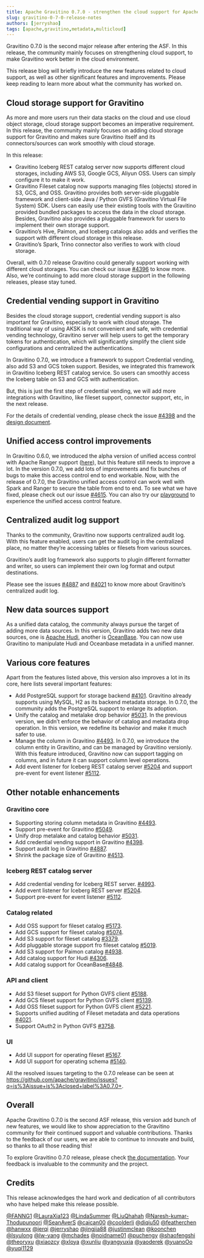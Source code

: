 ```yaml
---
title: Apache Gravitino 0.7.0 - strengthen the cloud support for Apache Gravitino™ (incubating)
slug: gravitino-0-7-0-release-notes
authors: [jerryshao]
tags: [apache,gravitino,metadata,multicloud]
---
```


Gravitino 0.7.0 is the second major release after entering the ASF. In this release, the community
mainly focuses on strengthening cloud support, to make Gravitino work better in the cloud environment.

This release blog will briefly introduce the new features related to cloud support, as well as other
significant features and improvements. Please keep reading to learn more about what the community has worked on.

## Cloud storage support for Gravitino

As more and more users run their data stacks on the cloud and use cloud object storage, cloud
storage support becomes an imperative requirement. In this release, the community mainly focuses on
adding cloud storage support for Gravitino and makes sure Gravitino itself and its connectors/sources 
can work smoothly with cloud storage.

In this release:

* Gravitino Iceberg REST catalog server now supports different cloud storages, including AWS S3, 
  Google GCS, Aliyun OSS. Users can simply configure it to make it work.
* Gravitino Fileset catalog now supports managing files (objects) stored in S3, GCS, and OSS. 
  Gravitino provides both server-side pluggable framework and client-side Java / Python GVFS 
  (Gravitino Virtual File System) SDK. Users can easily use their existing tools with the 
  Gravitino provided bundled packages to access the data in the cloud storage. Besides, 
  Gravitino also provides a pluggable framework for users to implement their own storage support.
* Gravitino’s Hive, Paimon, and Iceberg catalogs also adds and verifies the support with 
  different cloud storage in this release.
* Gravitino’s Spark, Trino connector also verifies to work with cloud storage.

Overall, with 0.7.0 release Gravitino could generally support working with different cloud storages.
You can check our issue [#4396](https://github.com/apache/gravitino/issues/4396) to know more. Also,
we’re continuing to add more cloud storage support in the following releases, please stay tuned.

## Credential vending support in Gravitino

Besides the cloud storage support, credential vending support is also important for Gravitino,
especially to work with cloud storage. The traditional way of using AKSK is not convenient and safe,
with credential vending technology, Gravitino server will help users to get the temporary tokens for
authentication, which will significantly simplify the client side configurations and centralized the
authentications.

In Gravitino 0.7.0, we introduce a framework to support Credential vending, also add S3 and GCS
token support. Besides, we integrated this framework in Gravitino Iceberg REST catalog service. So
users can smoothly access the Iceberg table on S3 and GCS with authentication.

But, this is just the first step of credential vending, we will add more integrations with Gravitino,
like fileset support, connector support, etc, in the next release.

For the details of credential vending, please check the issue [#4398](https://github.com/apache/gravitino/issues/4398)
and the [design document](https://docs.google.com/document/d/1fovK0ylSmI45ynrCPcnRZqzyPDn7DRNb_ExdbjVPq0k/edit?tab=t.0#heading=h.1cts6muko2j1).

## Unified access control improvements

In Gravitino 0.6.0, we introduced the alpha version of unified access control with Apache Ranger 
support ([here](https://gravitino.apache.org/blog/gravitino-0-6-0-release-notes#introducing-the-unified-rbac-model-for-gravitino)),
but this feature still needs to improve a lot. In the version 0.7.0, we add lots of improvements
and fix bunches of bugs to make this access control end to end workable. Now, with the release of
0.7.0, the Gravitino unified access control can work well with Spark and Ranger to secure the table
from end to end. To see what we have fixed, please check out our issue [#4615](https://github.com/apache/gravitino/issues/4615).
You can also try our [playground](https://github.com/apache/gravitino-playground) to experience the
unified access control feature.

## Centralized audit log support

Thanks to the community, Gravitino now supports centralized audit log. With this feature enabled,
users can get the audit log in the centralized place, no matter they’re accessing tables or filesets from various sources.

Gravitino’s audit log framework also supports to plugin different formatter and writer, so users 
can implement their own log format and output destinations.

Please see the issues [#4887](https://github.com/apache/gravitino/issues/4887)
and [#4021](https://github.com/apache/gravitino/issues/4021) to know more about Gravitino’s 
centralized audit log.

## New data sources support

As a unified data catalog, the community always pursue the target of adding more data sources. In
this version, Gravitino adds two new data sources, one is [Apache Hudi](https://hudi.apache.org/),
another is [OceanBase](https://github.com/oceanbase/oceanbase). You can now use Gravitino to
manipulate Hudi and Oceanbase metadata in a unified manner.

## Various core features

Apart from the features listed above, this version also improves a lot in its core, here lists several important features:

* Add PostgreSQL support for storage backend [#4101](https://github.com/apache/gravitino/issues/4101).
  Gravitino already supports using MySQL, H2 as its backend metadata storage. In 0.7.0, the 
  community adds the PostgreSQL support to enlarge its adoption.
* Unify the catalog and metalake drop behavior [#5031](https://github.com/apache/gravitino/issues/5031).
  In the previous version, we didn’t enforce the behavior of catalog and metadata drop operation. 
  In this version, we redefine its behavior and make it much safer to use.
* Manage the column in Gravitino [#4493](https://github.com/apache/gravitino/issues/4493).
  In 0.7.0, we introduce the column entity in Gravitino, and can be managed by Gravitino versionly.
  With this feature introduced, Gravitino now can support tagging on columns, and in future it 
  can support column level operations.
* Add event listener for Iceberg REST catalog server [#5204](https://github.com/apache/gravitino/issues/5204)
  and support pre-event for event listener [#5112](https://github.com/apache/gravitino/issues/5112).

## Other notable enhancements

### Gravitino core

* Supporting storing column metadata in Gravitino [#4493](https://github.com/apache/gravitino/issues/4493).
* Support pre-event for Gravitino [#5049](https://github.com/apache/gravitino/issues/5049).
* Unify drop metalake and catalog behavior [#5031](https://github.com/apache/gravitino/issues/5031).
* Add credential vending support in Gravitino [#4398](https://github.com/apache/gravitino/issues/4398).
* Support audit log in Gravitino [#4887](https://github.com/apache/gravitino/issues/4887).
* Shrink the package size of Gravitino [#4513](https://github.com/apache/gravitino/issues/4513).

### Iceberg REST catalog server

* Add credential vending for Iceberg REST server. [#4993](https://github.com/apache/gravitino/issues/4993).
* Add event listener for Iceberg REST server [#5204](https://github.com/apache/gravitino/issues/5204).
* Support pre-event for event listener [#5112](https://github.com/apache/gravitino/issues/5112).

### Catalog related

* Add OSS support for fileset catalog [#5173](https://github.com/apache/gravitino/issues/5173).
* Add GCS support for fileset catalog [#5074](https://github.com/apache/gravitino/issues/5074).
* Add S3 support for fileset catalog [#3379](https://github.com/apache/gravitino/issues/3379).
* Add pluggable storage support fro fileset catalog [#5019](https://github.com/apache/gravitino/issues/5019).
* Add S3 support for Paimon catalog [#4938](https://github.com/apache/gravitino/issues/4938).
* Add catalog support for Hudi [#4306](https://github.com/apache/gravitino/issues/4306).
* Add catalog support for OceanBase[#4848](https://github.com/apache/gravitino/issues/4848).

### API and client

* Add S3 fileset support for Python GVFS client  [#5188](https://github.com/apache/gravitino/issues/5188).
* Add GCS fileset support for Python GVFS client [#5139](https://github.com/apache/gravitino/issues/5139).
* Add OSS fileset support for Python GVFS client [#5221](https://github.com/apache/gravitino/issues/5221).
* Supports unified auditing of Fileset metadata and data operations [#4021](https://github.com/apache/gravitino/issues/4021).
* Support OAuth2 in Python GVFS [#3758](https://github.com/apache/gravitino/issues/3758).

### UI

* Add UI support for operating fileset [#5167](https://github.com/apache/gravitino/issues/5167).
* Add UI support for operating schema [#5140](https://github.com/apache/gravitino/issues/5140).

All the resolved issues targeting to the 0.7.0 release can be seen at https://github.com/apache/gravitino/issues?q=is%3Aissue+is%3Aclosed+label%3A0.7.0+.

## Overall

Apache Gravitino 0.7.0 is the second ASF release, this version add bunch of new features, we would
like to show appreciation to the Gravitino community for their continued support and valuable
contributions. Thanks to the feedback of our users, we are able to continue to innovate and build,
so thanks to all those reading this!

To explore Gravitino 0.7.0 release, please check [the documentation](https://gravitino.apache.org/docs/0.7.0-incubating).
Your feedback is invaluable to the community and the project.

## Credits

This release acknowledges the hard work and dedication of all contributors who have helped make this release possible.

[@FANNG1](https://github.com/FANNG1)
[@LauraXia123](https://github.com/LauraXia123)
[@LindaSummer](https://github.com/LindaSummer)
[@LiuQhahah](https://github.com/LiuQhahah)
[@Naresh-kumar-Thodupunoori](https://github.com/Naresh-kumar-Thodupunoori)
[@SeanAverS](https://github.com/SeanAverS)
[@caican00](https://github.com/caican00)
[@coolderli](https://github.com/coolderli)
[@diqiu50](https://github.com/diqiu50)
[@featherchen](https://github.com/featherchen)
[@hanwxx](https://github.com/hanwxx)
[@jerqi](https://github.com/jerqi)
[@jerryshao](https://github.com/jerryshao)
[@jingjia88](https://github.com/jingjia88)
[@justinmclean](https://github.com/justinmclean)
[@koonchen](https://github.com/koonchen)
[@lsyulong](https://github.com/lsyulong)
[@lw-yang](https://github.com/lw-yang)
[@mchades](https://github.com/mchades)
[@noidname01](https://github.com/noidname01)
[@puchengy](https://github.com/puchengy)
[@shaofengshi](https://github.com/shaofengshi)
[@theoryxu](https://github.com/theoryxu)
[@xiaozcy](https://github.com/xiaozcy)
[@xloya](https://github.com/xloya)
[@xunliu](https://github.com/xunliu)
[@yangyuxia](https://github.com/yangyuxia)
[@yaoderek](https://github.com/yaoderek)
[@yuanoOo](https://github.com/yuanoOo)
[@yuqi1129](https://github.com/yuqi1129)

